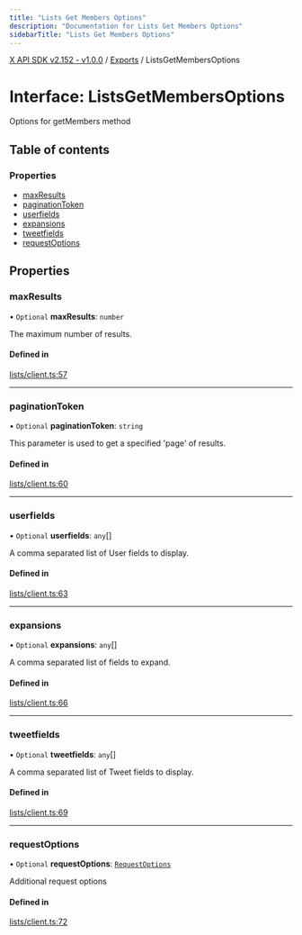 ```yaml
---
title: "Lists Get Members Options"
description: "Documentation for Lists Get Members Options"
sidebarTitle: "Lists Get Members Options"
---
```


[X API SDK v2.152 - v1.0.0](../README.md) / [Exports](../modules.md) / ListsGetMembersOptions

# Interface: ListsGetMembersOptions

Options for getMembers method

## Table of contents

### Properties

- [maxResults](ListsGetMembersOptions.md#maxresults)
- [paginationToken](ListsGetMembersOptions.md#paginationtoken)
- [userfields](ListsGetMembersOptions.md#userfields)
- [expansions](ListsGetMembersOptions.md#expansions)
- [tweetfields](ListsGetMembersOptions.md#tweetfields)
- [requestOptions](ListsGetMembersOptions.md#requestoptions)

## Properties

### maxResults

• `Optional` **maxResults**: `number`

The maximum number of results.

#### Defined in

[lists/client.ts:57](https://github.com/xdevplatform/xdk/blob/ad4172ef5f68f089e0f077a190b271016dd35bf7/xdk/typescript/src/lists/client.ts#L57)

___

### paginationToken

• `Optional` **paginationToken**: `string`

This parameter is used to get a specified 'page' of results.

#### Defined in

[lists/client.ts:60](https://github.com/xdevplatform/xdk/blob/ad4172ef5f68f089e0f077a190b271016dd35bf7/xdk/typescript/src/lists/client.ts#L60)

___

### userfields

• `Optional` **userfields**: `any`[]

A comma separated list of User fields to display.

#### Defined in

[lists/client.ts:63](https://github.com/xdevplatform/xdk/blob/ad4172ef5f68f089e0f077a190b271016dd35bf7/xdk/typescript/src/lists/client.ts#L63)

___

### expansions

• `Optional` **expansions**: `any`[]

A comma separated list of fields to expand.

#### Defined in

[lists/client.ts:66](https://github.com/xdevplatform/xdk/blob/ad4172ef5f68f089e0f077a190b271016dd35bf7/xdk/typescript/src/lists/client.ts#L66)

___

### tweetfields

• `Optional` **tweetfields**: `any`[]

A comma separated list of Tweet fields to display.

#### Defined in

[lists/client.ts:69](https://github.com/xdevplatform/xdk/blob/ad4172ef5f68f089e0f077a190b271016dd35bf7/xdk/typescript/src/lists/client.ts#L69)

___

### requestOptions

• `Optional` **requestOptions**: [`RequestOptions`](RequestOptions.md)

Additional request options

#### Defined in

[lists/client.ts:72](https://github.com/xdevplatform/xdk/blob/ad4172ef5f68f089e0f077a190b271016dd35bf7/xdk/typescript/src/lists/client.ts#L72)
